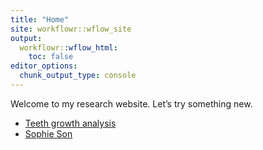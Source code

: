 ```yaml
---
title: "Home"
site: workflowr::wflow_site
output:
  workflowr::wflow_html:
    toc: false
editor_options:
  chunk_output_type: console
---
```


Welcome to my research website. Let's try something new. 

* [Teeth growth analysis](first_analysis.html)
* [Sophie Son](https://sophieseuleson.github.io/myproject/)
